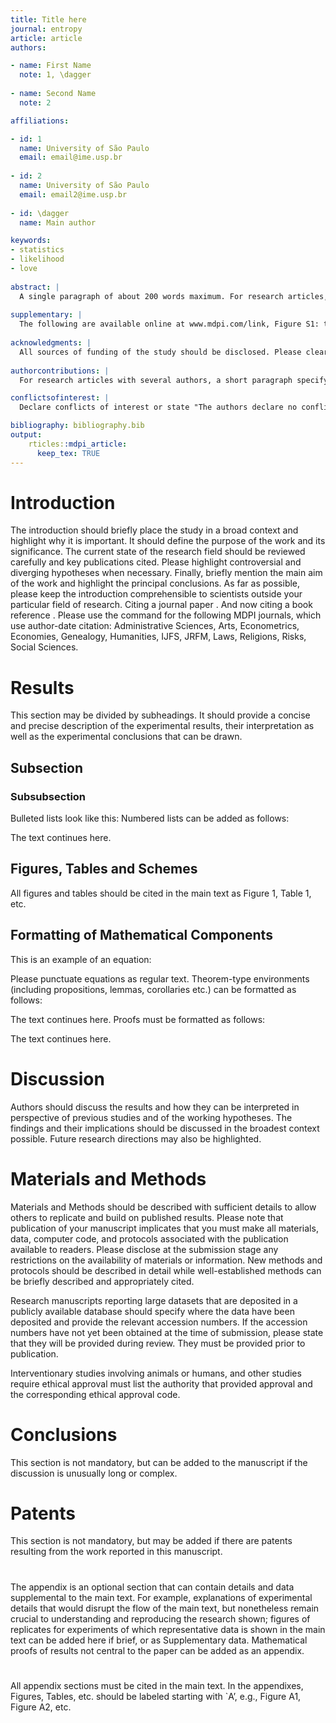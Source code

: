 ```yaml
---
title: Title here
journal: entropy
article: article
authors: 

- name: First Name
  note: 1, \dagger
  
- name: Second Name
  note: 2

affiliations:

- id: 1
  name: University of São Paulo
  email: email@ime.usp.br
  
- id: 2
  name: University of São Paulo
  email: email2@ime.usp.br
  
- id: \dagger
  name: Main author

keywords:
- statistics
- likelihood
- love
  
abstract: |
  A single paragraph of about 200 words maximum. For research articles, abstracts should give a pertinent overview of the work. We strongly encourage authors to use the following style of structured abstracts, but without headings: 1) Background: Place the question addressed in a broad context and highlight the purpose of the study; 2) Methods: Describe briefly the main methods or treatments applied; 3) Results: Summarize the article's main findings; and 4) Conclusion: Indicate the main conclusions or interpretations. The abstract should be an objective representation of the article, it must not contain results which are not presented and substantiated in the main text and should not exaggerate the main conclusions.
  
supplementary: |
  The following are available online at www.mdpi.com/link, Figure S1: title, Table S1: title, Video S1: title.
  
acknowledgments: |
  All sources of funding of the study should be disclosed. Please clearly indicate grants that you have received in support of your research work. Clearly state if you received funds for covering the costs to publish in open access.
  
authorcontributions: |
  For research articles with several authors, a short paragraph specifying their individual contributions must be provided. The following statements should be used ``X.X. and Y.Y. conceived and designed the experiments; X.X. performed the experiments; X.X. and Y.Y. analyzed the data; W.W. contributed reagents/materials/analysis tools; Y.Y. wrote the paper.'' Authorship must be limited to those who have contributed substantially to the work reported.

conflictsofinterest: |
  Declare conflicts of interest or state "The authors declare no conflict of interest". Authors must identify and declare any personal circumstances or interest that may be perceived as inappropriately influencing the representation or interpretation of reported research results. Any role of the funding sponsors in the design of the study; in the collection, analyses or interpretation of data; in the writing of the manuscript, or in the decision to publish the results must be declared in this section. If there is no role, please state "The founding sponsors had no role in the design of the study; in the collection, analyses, or interpretation of data; in the writing of the manuscript, and in the decision to publish the results".

bibliography: bibliography.bib
output:
    rticles::mdpi_article:
      keep_tex: TRUE
---
```


# Introduction

The introduction should briefly place the study in a broad context and highlight why it is important. It should define the purpose of the work and its significance. The current state of the research field should be reviewed carefully and key publications cited. Please highlight controversial and diverging hypotheses when necessary. Finally, briefly mention the main aim of the work and highlight the principal conclusions. As far as possible, please keep the introduction comprehensible to scientists outside your particular field of research. Citing a journal paper \cite{ref-journal}. And now citing a book reference \cite{ref-book}. Please use the command \citep{ref-journal} for the following MDPI journals, which use author-date citation: Administrative Sciences, Arts, Econometrics, Economies, Genealogy, Humanities, IJFS, JRFM, Laws, Religions, Risks, Social Sciences.
 
# Results

This section may be divided by subheadings. It should provide a concise and precise description of the experimental results, their interpretation as well as the experimental conclusions that can be drawn.

## Subsection

### Subsubsection

Bulleted lists look like this:
\begin{itemize}[leftmargin=*,labelsep=5.8mm]
\item	First bullet
\item	Second bullet
\item	Third bullet
\end{itemize}

Numbered lists can be added as follows:
\begin{enumerate}[leftmargin=*,labelsep=4.9mm]
\item	First item 
\item	Second item
\item	Third item
\end{enumerate}

The text continues here.

## Figures, Tables and Schemes

All figures and tables should be cited in the main text as Figure 1, Table 1, etc.

\begin{figure}[H]
\centering
\includegraphics[width=3 cm]{logo-mdpi}
\caption{This is a figure, Schemes follow the same formatting. If there are multiple panels, they should be listed as: (\textbf{a}) Description of what is contained in the first panel. (\textbf{b}) Description of what is contained in the second panel. Figures should be placed in the main text near to the first time they are cited. A caption on a single line should be centered.}
\end{figure}   

\begin{table}[H]
\caption{This is a table caption. Tables should be placed in the main text near to the first time they are cited.}
\centering
%% \tablesize{} %% You can specify the fontsize here, e.g.  \tablesize{\footnotesize}. If commented out \small will be used.
\begin{tabular}{ccc}
\toprule
\textbf{Title 1}	& \textbf{Title 2}	& \textbf{Title 3}\\
\midrule
entry 1		& data			& data\\
entry 2		& data			& data\\
\bottomrule
\end{tabular}
\end{table}

## Formatting of Mathematical Components

This is an example of an equation:

\begin{equation}
\mathbb{S}
\end{equation}

Please punctuate equations as regular text. Theorem-type environments (including propositions, lemmas, corollaries etc.) can be formatted as follows:

\begin{Theorem}
Example text of a theorem.
\end{Theorem}

The text continues here. Proofs must be formatted as follows:

\begin{proof}[Proof of Theorem 1]
Text of the proof. Note that the phrase `of Theorem 1' is optional if it is clear which theorem is being referred to.
\end{proof}
The text continues here.

# Discussion

Authors should discuss the results and how they can be interpreted in perspective of previous studies and of the working hypotheses. The findings and their implications should be discussed in the broadest context possible. Future research directions may also be highlighted.

# Materials and Methods

Materials and Methods should be described with sufficient details to allow others to replicate and build on published results. Please note that publication of your manuscript implicates that you must make all materials, data, computer code, and protocols associated with the publication available to readers. Please disclose at the submission stage any restrictions on the availability of materials or information. New methods and protocols should be described in detail while well-established methods can be briefly described and appropriately cited.

Research manuscripts reporting large datasets that are deposited in a publicly available database should specify where the data have been deposited and provide the relevant accession numbers. If the accession numbers have not yet been obtained at the time of submission, please state that they will be provided during review. They must be provided prior to publication.

Interventionary studies involving animals or humans, and other studies require ethical approval must list the authority that provided approval and the corresponding ethical approval code. 

# Conclusions

This section is not mandatory, but can be added to the manuscript if the discussion is unusually long or complex.

# Patents

This section is not mandatory, but may be added if there are patents resulting from the work reported in this manuscript.

\vspace{6pt} 

\abbreviations{The following abbreviations are used in this manuscript:\\

\noindent 
\begin{tabular}{@{}ll}
MDPI & Multidisciplinary Digital Publishing Institute\\
DOAJ & Directory of open access journals\\
TLA & Three letter acronym\\
LD & linear dichroism
\end{tabular}}

\appendixtitles{no} 
\appendixsections{multiple}
\appendix

#

##

The appendix is an optional section that can contain details and data supplemental to the main text. For example, explanations of experimental details that would disrupt the flow of the main text, but nonetheless remain crucial to understanding and reproducing the research shown; figures of replicates for experiments of which representative data is shown in the main text can be added here if brief, or as Supplementary data. Mathematical proofs of results not central to the paper can be added as an appendix.

#

All appendix sections must be cited in the main text. In the appendixes, Figures, Tables, etc. should be labeled starting with `A', e.g., Figure A1, Figure A2, etc. 
